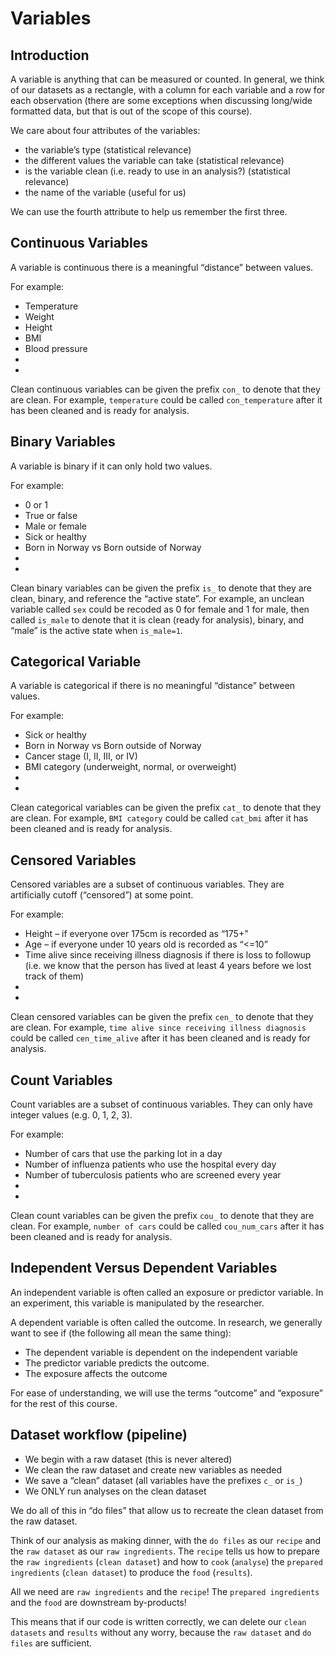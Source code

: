# Variables

## Introduction

A variable is anything that can be measured or counted. In general, we think of our datasets as a rectangle, with a column for each variable and a row for each observation (there are some exceptions when discussing long/wide formatted data, but that is out of the scope of this course).

We care about four attributes of the variables:

- the variable's type (statistical relevance)
- the different values the variable can take (statistical relevance)
- is the variable clean (i.e. ready to use in an analysis?) (statistical relevance)
- the name of the variable (useful for us)

We can use the fourth attribute to help us remember the first three.

## Continuous Variables

A variable is continuous there is a meaningful "distance" between values.

For example:

- Temperature
- Weight
- Height
- BMI
- Blood pressure
- 
\hfill \break
\hfill \break
- 
\hfill \break
\hfill \break

Clean continuous variables can be given the prefix `con_` to denote that they are clean. For example, `temperature` could be called `con_temperature` after it has been cleaned and is ready for analysis.

## Binary Variables

A variable is binary if it can only hold two values.

For example:

- 0 or 1
- True or false
- Male or female
- Sick or healthy
- Born in Norway vs Born outside of Norway
- 
\hfill \break
\hfill \break
- 
\hfill \break
\hfill \break

Clean binary variables can be given the prefix `is_` to denote that they are clean, binary, and reference the "active state". For example, an unclean variable called `sex` could be recoded as 0 for female and 1 for male, then called `is_male` to denote that it is clean (ready for analysis), binary, and "male" is the active state when `is_male=1`.

## Categorical Variable

A variable is categorical if there is no meaningful "distance" between values.

For example:

- Sick or healthy
- Born in Norway vs Born outside of Norway
- Cancer stage (I, II, III, or IV)
- BMI category (underweight, normal, or overweight)
- 
\hfill \break
\hfill \break
- 
\hfill \break
\hfill \break

Clean categorical variables can be given the prefix `cat_` to denote that they are clean. For example, `BMI category` could be called `cat_bmi` after it has been cleaned and is ready for analysis.

## Censored Variables

Censored variables are a subset of continuous variables. They are artificially cutoff ("censored") at some point.

For example:

- Height -- if everyone over 175cm is recorded as "175+"
- Age -- if everyone under 10 years old is recorded as "<=10"
- Time alive since receiving illness diagnosis if there is loss to followup (i.e. we know that the person has lived at least 4 years before we lost track of them)
- 
\hfill \break
\hfill \break
- 
\hfill \break
\hfill \break

Clean censored variables can be given the prefix `cen_` to denote that they are clean. For example, `time alive since receiving illness diagnosis` could be called `cen_time_alive` after it has been cleaned and is ready for analysis.


## Count Variables

Count variables are a subset of continuous variables. They can only have integer values (e.g. 0, 1, 2, 3).

For example:

- Number of cars that use the parking lot in a day
- Number of influenza patients who use the hospital every day
- Number of tuberculosis patients who are screened every year
- 
\hfill \break
\hfill \break
- 
\hfill \break
\hfill \break

Clean count variables can be given the prefix `cou_` to denote that they are clean. For example, `number of cars` could be called `cou_num_cars` after it has been cleaned and is ready for analysis.

## Independent Versus Dependent Variables

An independent variable is often called an exposure or predictor variable. In an experiment, this variable is manipulated by the researcher.

A dependent variable is often called the outcome. In research, we generally want to see if (the following all mean the same thing):

- The dependent variable is dependent on the independent variable
- The predictor variable predicts the outcome.
- The exposure affects the outcome

For ease of understanding, we will use the terms "outcome" and "exposure" for the rest of this course.

## Dataset workflow (pipeline)

- We begin with a raw dataset (this is never altered)
- We clean the raw dataset and create new variables as needed
- We save a "clean" dataset (all variables have the prefixes `c_` or `is_`)
- We ONLY run analyses on the clean dataset

We do all of this in "do files" that allow us to recreate the clean dataset from the raw dataset.

Think of our analysis as making dinner, with the `do files` as our `recipe` and the `raw dataset` as our `raw ingredients`. The `recipe` tells us how to prepare the `raw ingredients` (`clean dataset`) and how to `cook` (`analyse`) the `prepared ingredients` (`clean dataset`) to produce the `food` (`results`).

All we need are `raw ingredients` and the `recipe`! The `prepared ingredients` and the `food` are downstream by-products!

This means that if our code is written correctly, we can delete our `clean datasets` and `results` without any worry, because the `raw dataset` and `do files` are sufficient.


